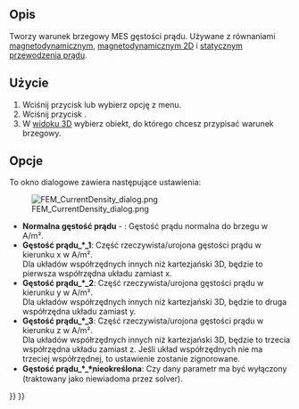 <languages/>

{{Docnav
|[[FEM_ConstraintElectrostaticPotential/pl|Warunek brzegowy potencjału elektrostatycznego]]
|[[FEM_ConstraintMagnetization/pl|Warunek brzegowy magnetyzacji]]
|[[FEM_Workbench/pl|środowisko pracy MES]]
|IconL=FEM_ConstraintElectrostaticPotential.svg
|IconR=FEM_ConstraintMagnetization.svg
|IconC=Workbench_FEM.svg
}}

{{GuiCommandContainer|
{{GuiCommand/pl
|Name=FEM ConstraintCurrentDensity
|Name/pl=MES: Warunek brzegowy gęstości prądu
|MenuLocation=Model → Warunki brzegowe elektromagnetyczne → Warunek brzegowy gęstości prądu
|Workbenches=[[FEM_Workbench/pl|MES]]
|Version=0.21
|SeeAlso=[[FEM_EquationMagnetodynamic/pl|Równanie magnetodynamiczne]], [[FEM_EquationMagnetodynamic2D/pl|Równanie magnetodynamiczne 2D]]
}}
{{GuiCommandFemInfo/pl
|Solvers=Elmer
}}
}}

<span id="Description"></span>
==Opis==

Tworzy warunek brzegowy MES gęstości prądu. Używane z równaniami [[FEM_EquationMagnetodynamic/pl|magnetodynamicznym]], [[FEM_EquationMagnetodynamic2D/pl|magnetodynamicznym 2D]] i [[FEM_EquationStaticCurrent/pl|statycznym przewodzenia prądu]].

<span id="Usage"></span>
==Użycie==

# Wciśnij przycisk {{Button|[[Image:FEM_ConstraintCurrentDensity.svg|16px]] [[FEM_ConstraintCurrentDensity/pl|Warunek brzegowy gęstości prądu]]}} lub wybierz opcję {{MenuCommand|Model → Warunki brzegowe elektromagnetyczne → [[Image:FEM_ConstraintCurrentDensity.svg|16px]] Warunek brzegowy gęstości prądu}} z menu.
# Wciśnij przycisk {{Button|Dodaj}}.
# W [[3D_view/pl|widoku 3D]] wybierz obiekt, do którego chcesz przypisać warunek brzegowy.

<span id="Options"></span>
==Opcje==

To okno dialogowe zawiera następujące ustawienia:

[[Image:FEM_CurrentDensity_dialog.png]]

* '''Normalna gęstość prądu''' - {{Version/pl|1.1}}: Gęstość prądu normalna do brzegu w A/m².
* '''Gęstość prądu_*_1''': Część rzeczywista/urojona gęstości prądu w kierunku x w A/m².</br> Dla układów współrzędnych innych niż kartezjański 3D, będzie to pierwsza współrzędna układu zamiast x.
* '''Gęstość prądu_*_2''': Część rzeczywista/urojona gęstości prądu w kierunku y w A/m².</br> Dla układów współrzędnych innych niż kartezjański 3D, będzie to druga współrzędna układu zamiast y.
* '''Gęstość prądu_*_3''': Część rzeczywista/urojona gęstości prądu w kierunku z w A/m².</br> Dla układów współrzędnych innych niż kartezjański 3D, będzie to trzecia współrzędna układu zamiast z. Jeśli układ współrzędnych nie ma trzeciej współrzędnej, to ustawienie zostanie zignorowane.
* '''Gęstość prądu_*_*̠nieokreślona''': Czy dany parametr ma być wyłączony (traktowany jako niewiadoma przez solver). 


{{Docnav
|[[FEM_ConstraintElectrostaticPotential/pl|Warunek brzegowy potencjału elektrostatycznego]]
|[[FEM_ConstraintMagnetization/pl|Warunek brzegowy magnetyzacji]]
|[[FEM_Workbench/pl|środowisko pracy MES]]
|IconL=FEM_ConstraintElectrostaticPotential.svg
|IconR=FEM_ConstraintMagnetization.svg
|IconC=Workbench_FEM.svg
}}

{{FEM Tools navi{{#translation:}}}}
{{Userdocnavi{{#translation:}}}}